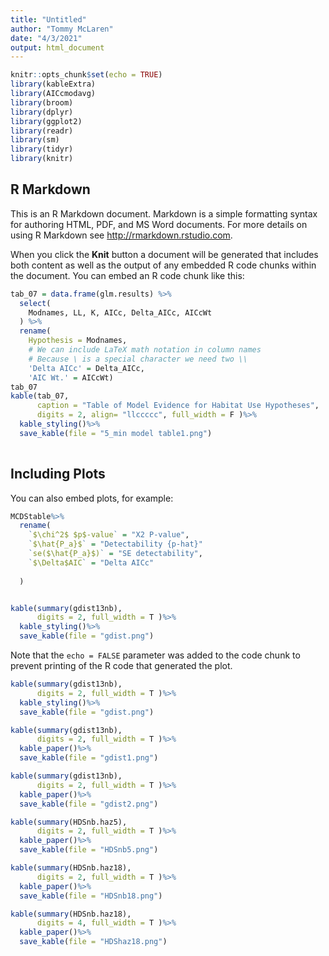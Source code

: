---
title: "Untitled"
author: "Tommy McLaren"
date: "4/3/2021"
output: html_document
---

```{r setup, include=FALSE}
knitr::opts_chunk$set(echo = TRUE)
library(kableExtra)
library(AICcmodavg)
library(broom)
library(dplyr)
library(ggplot2)
library(readr)
library(sm)
library(tidyr)
library(knitr)
```

## R Markdown

This is an R Markdown document. Markdown is a simple formatting syntax for authoring HTML, PDF, and MS Word documents. For more details on using R Markdown see <http://rmarkdown.rstudio.com>.

When you click the **Knit** button a document will be generated that includes both content as well as the output of any embedded R code chunks within the document. You can embed an R code chunk like this:

```{r cars}
tab_07 = data.frame(glm.results) %>%
  select(
    Modnames, LL, K, AICc, Delta_AICc, AICcWt
  ) %>%
  rename(
    Hypothesis = Modnames,
    # We can include LaTeX math notation in column names
    # Because \ is a special character we need two \\
    'Delta AICc' = Delta_AICc,
    'AIC Wt.' = AICcWt)
tab_07
kable(tab_07,
      caption = "Table of Model Evidence for Habitat Use Hypotheses",
      digits = 2, align= "llccccc", full_width = F )%>%
  kable_styling()%>%
  save_kable(file = "5_min model table1.png")
      
```

## Including Plots

You can also embed plots, for example:

```{r pressure, echo=FALSE}
MCDStable%>%
  rename(
    `$\chi^2$ $p$-value` = "X2 P-value",
    `$\hat{P_a}$` = "Detectability {p-hat}"
    `se($\hat{P_a}$)` = "SE detectability",
    `$\Delta$AIC` = "Delta AICc"
    
  )


kable(summary(gdist13nb),
      digits = 2, full_width = T )%>%
  kable_styling()%>%
  save_kable(file = "gdist.png")

```

Note that the `echo = FALSE` parameter was added to the code chunk to prevent printing of the R code that generated the plot.

```{r}

kable(summary(gdist13nb),
      digits = 2, full_width = T )%>%
  kable_styling()%>%
  save_kable(file = "gdist.png")

kable(summary(gdist13nb),
      digits = 2, full_width = T )%>%
  kable_paper()%>%
  save_kable(file = "gdist1.png")

kable(summary(gdist13nb),
      digits = 2, full_width = T )%>%
  kable_paper()%>%
  save_kable(file = "gdist2.png")


```


```{r}

kable(summary(HDSnb.haz5),
      digits = 2, full_width = T )%>%
  kable_paper()%>%
  save_kable(file = "HDSnb5.png")

kable(summary(HDSnb.haz18),
      digits = 2, full_width = T )%>%
  kable_paper()%>%
  save_kable(file = "HDSnb18.png")

kable(summary(HDSnb.haz18),
      digits = 4, full_width = T )%>%
  kable_paper()%>%
  save_kable(file = "HDShaz18.png")
```